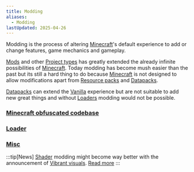 ```yaml
---
title: Modding
aliases:
  - Modding
lastUpdated: 2025-04-26
---
```


Modding is the process of altering [Minecraft](/minecraft)'s default experience to add or change features, game mechanics and gameplay.

[Mods](/mod) and other [Project types](/projecttype) has greatly extended the already infinite possibilities of [Minecraft](/minecraft).
Today modding has become mush easier than the past but its still a hard thing to do because [Minecraft](/minecraft) is not designed to allow modifications apart from [Resource packs](/resourcepack) and [Datapacks](/datapack).

[Datapacks](/datapack) can extend the [Vanilla](/vanilla) experience but are not suitable to add new great things and without [Loaders](/loader) modding would not be possible.

### [Minecraft obfuscated codebase](/minecraftsobfuscatedcodebase)
### [Loader](/loader)
### [Misc](/moddingmisc)

:::tip[News]
[Shader](/shader) modding might become way better with the announcement of [Vibrant visuals](/vibrantvisuals). [Read more](/vibrantvisuals#modding)
:::
